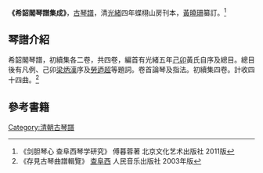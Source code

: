 '''《希韶閣琴譜集成》'''，[[古琴譜|古琴譜]]，清[[光緒|光緒]]四年蝶栩山房刊本，[[黃曉珊|黃曉珊]]纂訂。<ref>《剑胆琴心 查阜西琴学研究》 傅暮蓉著 北京文化艺术出版社 2011版</ref>

==琴譜介紹==
希韶閣琴譜，初續集各二卷，共四卷，編首有光緒五年[[己卯|己卯]]黃氏自序及總目。總目後有凡例、己卯[[梁炳漢|梁炳漢]]序及[[勞迺超|勞迺超]]等題詞。卷首論琴及指法。初續集四卷。計收四十四曲。<ref>《存見古琴曲譜輯覽》 [[查阜西|查阜西]] 人民音乐出版社 2003年版</ref>

==參考書籍==
{{reflist}}
[[Category:清朝古琴譜|Category:清朝古琴譜]]